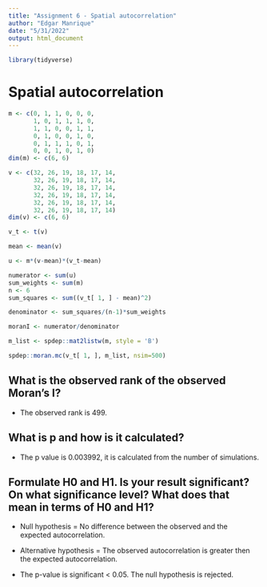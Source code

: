 ```yaml
---
title: "Assignment 6 - Spatial autocorrelation"
author: "Edgar Manrique"
date: "5/31/2022"
output: html_document
---
```


```r
library(tidyverse)
```

# Spatial autocorrelation

```r
m <- c(0, 1, 1, 0, 0, 0,
       1, 0, 1, 1, 1, 0,
       1, 1, 0, 0, 1, 1, 
       0, 1, 0, 0, 1, 0, 
       0, 1, 1, 1, 0, 1, 
       0, 0, 1, 0, 1, 0) 
dim(m) <- c(6, 6)

v <- c(32, 26, 19, 18, 17, 14,
       32, 26, 19, 18, 17, 14,
       32, 26, 19, 18, 17, 14,
       32, 26, 19, 18, 17, 14,
       32, 26, 19, 18, 17, 14,
       32, 26, 19, 18, 17, 14)
dim(v) <- c(6, 6)

v_t <- t(v)

mean <- mean(v)

u <- m*(v-mean)*(v_t-mean)

numerator <- sum(u)
sum_weights <- sum(m)
n <- 6
sum_squares <- sum((v_t[ 1, ] - mean)^2)

denominator <- sum_squares/(n-1)*sum_weights

moranI <- numerator/denominator
```

```r
m_list <- spdep::mat2listw(m, style = 'B')

spdep::moran.mc(v_t[ 1, ], m_list, nsim=500)
```

## What is the observed rank of the observed Moran's I?

-   The observed rank is 499.

## What is p and how is it calculated?

-   The p value is 0.003992, it is calculated from the number of simulations.

## Formulate H0 and H1. Is your result significant? On what significance level? What does that mean in terms of H0 and H1?

-   Null hypothesis = No difference between the observed and the expected autocorrelation.

-   Alternative hypothesis = The observed autocorrelation is greater then the expected autocorrelation.

-   The p-value is significant \< 0.05. The null hypothesis is rejected.
